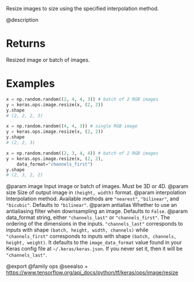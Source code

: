 Resize images to size using the specified interpolation method.

@description

# Returns
Resized image or batch of images.

# Examples
```python
x = np.random.random((2, 4, 4, 3)) # batch of 2 RGB images
y = keras.ops.image.resize(x, (2, 2))
y.shape
# (2, 2, 2, 3)
```

```python
x = np.random.random((4, 4, 3)) # single RGB image
y = keras.ops.image.resize(x, (2, 2))
y.shape
# (2, 2, 3)
```

```python
x = np.random.random((2, 3, 4, 4)) # batch of 2 RGB images
y = keras.ops.image.resize(x, (2, 2),
    data_format="channels_first")
y.shape
# (2, 3, 2, 2)
```

@param image Input image or batch of images. Must be 3D or 4D.
@param size Size of output image in `(height, width)` format.
@param interpolation Interpolation method. Available methods are `"nearest"`,
    `"bilinear"`, and `"bicubic"`. Defaults to `"bilinear"`.
@param antialias Whether to use an antialiasing filter when downsampling an
    image. Defaults to `False`.
@param data_format string, either `"channels_last"` or `"channels_first"`.
    The ordering of the dimensions in the inputs. `"channels_last"`
    corresponds to inputs with shape `(batch, height, width, channels)`
    while `"channels_first"` corresponds to inputs with shape
    `(batch, channels, height, weight)`. It defaults to the
    `image_data_format` value found in your Keras config file at
    `~/.keras/keras.json`. If you never set it, then it will be
    `"channels_last"`.

@export
@family ops
@seealso
+ <https://www.tensorflow.org/api_docs/python/tf/keras/ops/image/resize>
